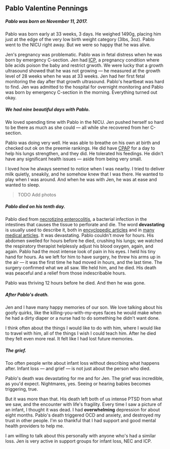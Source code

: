 
## Pablo Valentine Pennings

##### Pablo was born on November 11, 2017.

Pablo was born early at 33 weeks, 3 days. He weighed 1490g, placing him just at the edge of
the very low birth weight category (3lbs, 3oz). Pablo went to the NICU right away. But we were
so happy that he was alive.

Jen's pregnancy was problematic. Pablo was in fetal distress when he was born by emergency
C-section. Jen had [ICP](https://icpcare.org/), a pregnancy condition where bile acids
poison the baby and restrict grwoth. We were lucky that a growth ultrasound showed
that he was not growing &mdash; he measured at the growth level of 28 weeks when he was
at 33 weeks. Jen had her first fetal monitoring the day after that growth ultrasound.
Pablo's heartbeat was hard to find. Jen was admitted to the hospital for overnight monitoring
and Pablo was born by emergency C-section in the morning. Everything turned out okay.

<BirthPhotoCrying />

##### We had nine beautiful days with Pablo.

We loved spending time with Pablo in the NICU. Jen pushed herself so hard to be there as much
as she could &mdash; all while she recovered from her C-section.

Pablo was doing very well. He was able to breathe on his own at birth and checked out ok on the preemie
rankings. He did have [CPAP](https://en.wikipedia.org/wiki/Continuous_positive_airway_pressure#Pre-term_infants)
for a day to help his lungs strengthen, and they did. He tolerated his feedings. He didn't have any
significant health issues &mdash; aside from being very small.

I loved how he always seemed to notice when I was nearby. I tried to deliver milk quietly, sneakily, and
he somehow knew that I was there. He wanted to play when I was around. And when he was with Jen, he was
at ease and wanted to sleep.

> TODO Add photos

##### Pablo died on his tenth day.

Pablo died from [necrotizing enterocolitis](https://necsociety.org/nec-now/), a bacterial infection in
the intestines that causes the tissue to perforate and die. The word **devastating** is usually used to
describe it, both in [encyclopedic articles](https://www.chla.org/necrotizing-enterocolitis)
and in [many medical articles](https://pubmed.ncbi.nlm.nih.gov/?term=necrotizing%20enterocolitis%20devastating).
It was devastating. Pablo couldn't move for hours. His abdomen swelled for hours before he died, crushing
his lungs; we watched the respiratory therapist helplessly adjust his blood oxygen, again, and again.
Pablo had the most intense look of pain in his eyes. I held his tiny hand for hours. As we left
for him to have surgery, he threw his arms up in the air &mdash; it was the first time he had moved in
hours, and the last time. The surgery confirmed what we all saw. We held him, and he died. His death
was peaceful and a relief from those indescribable hours.

Pablo was thriving 12 hours before he died. And then he was gone.

##### After Pablo's death.

Jen and I have many happy memories of our son. We love talking about his goofy quirks, like the
killing-you-with-my-eyes faces he would make when he had a dirty diaper or a nurse had to do
something he didn't want done.

I think often about the things I would like to do with him, where I would like to travel with him,
all of the things I wish I could teach him. After he died they felt even more real. It felt like
I had lost future memories.

##### The grief.

Too often people write about infant loss without describing what happens after. Infant loss &mdash; and
grief &mdash; is not just about the person who died.

Pablo's death was devastating for me and for Jen. The grief was incredible, as you'd expect. Nightmares, yes.
Seeing or hearing babies becomes triggering, true.

But it was more than that. His death left both of us intense PTSD from what we saw, and the encounter with
life's fragility. Every time I saw a picture of an infant, I thought it was dead.
I had **overwhelming** depression for about eight months. Pablo's death triggered OCD and anxiety, and destroyed
my trust in other people. I'm so thankful that I had support and good mental health providers to help me.

I am willing to talk about this personally with anyone who's had a similar loss. Jen is very active in
support groups for infant loss, NEC and ICP.

